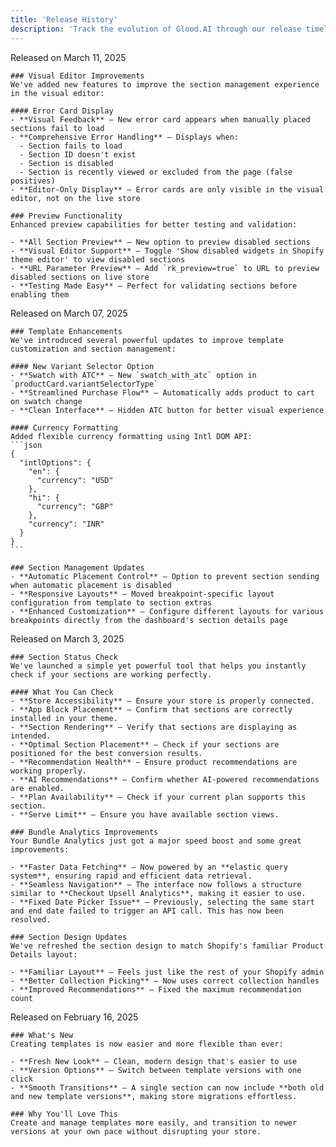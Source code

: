 ```yaml
---
title: 'Release History'
description: 'Track the evolution of Glood.AI through our release timeline'
---
```


<Steps>
  <Step title="Enhanced Visual Editor & Preview Features">
    <div className="text-gray-500">Released on March 11, 2025</div>

    ### Visual Editor Improvements
    We've added new features to improve the section management experience in the visual editor:

    #### Error Card Display
    - **Visual Feedback** – New error card appears when manually placed sections fail to load
    - **Comprehensive Error Handling** – Displays when:
      - Section fails to load
      - Section ID doesn't exist
      - Section is disabled
      - Section is recently viewed or excluded from the page (false positives)
    - **Editor-Only Display** – Error cards are only visible in the visual editor, not on the live store

    ### Preview Functionality
    Enhanced preview capabilities for better testing and validation:

    - **All Section Preview** – New option to preview disabled sections
    - **Visual Editor Support** – Toggle 'Show disabled widgets in Shopify theme editor' to view disabled sections
    - **URL Parameter Preview** – Add `rk_preview=true` to URL to preview disabled sections on live store
    - **Testing Made Easy** – Perfect for validating sections before enabling them

  </Step>

  <Step title="Layout for different breakpoints">
    <div className="text-gray-500">Released on March 07, 2025</div>

    ### Template Enhancements
    We've introduced several powerful updates to improve template customization and section management:

    #### New Variant Selector Option
    - **Swatch with ATC** – New `swatch_with_atc` option in `productCard.variantSelectorType`
    - **Streamlined Purchase Flow** – Automatically adds product to cart on swatch change
    - **Clean Interface** – Hidden ATC button for better visual experience

    #### Currency Formatting
    Added flexible currency formatting using Intl DOM API:
    ```json
    {
      "intlOptions": {
        "en": {
          "currency": "USD"
        },
        "hi": {
          "currency": "GBP"
        },
        "currency": "INR"
      }
    }
    ```

    ### Section Management Updates
    - **Automatic Placement Control** – Option to prevent section sending when automatic placement is disabled
    - **Responsive Layouts** – Moved breakpoint-specific layout configuration from template to section extras
    - **Enhanced Customization** – Configure different layouts for various breakpoints directly from the dashboard's section details page

  </Step>

  <Step title="Section Status Check, Bundle Analytics & Section Design Update">
    <div className="text-gray-500">Released on March 3, 2025</div>

    ### Section Status Check
    We've launched a simple yet powerful tool that helps you instantly check if your sections are working perfectly.

    #### What You Can Check
    - **Store Accessibility** – Ensure your store is properly connected.  
    - **App Block Placement** – Confirm that sections are correctly installed in your theme.  
    - **Section Rendering** – Verify that sections are displaying as intended.  
    - **Optimal Section Placement** – Check if your sections are positioned for the best conversion results.  
    - **Recommendation Health** – Ensure product recommendations are working properly.  
    - **AI Recommendations** – Confirm whether AI-powered recommendations are enabled.  
    - **Plan Availability** – Check if your current plan supports this section.  
    - **Serve Limit** – Ensure you have available section views.

    ### Bundle Analytics Improvements
    Your Bundle Analytics just got a major speed boost and some great improvements:

    - **Faster Data Fetching** – Now powered by an **elastic query system**, ensuring rapid and efficient data retrieval.
    - **Seamless Navigation** – The interface now follows a structure similar to **Checkout Upsell Analytics**, making it easier to use.
    - **Fixed Date Picker Issue** – Previously, selecting the same start and end date failed to trigger an API call. This has now been resolved.

    ### Section Design Updates
    We've refreshed the section design to match Shopify's familiar Product Details layout:

    - **Familiar Layout** – Feels just like the rest of your Shopify admin
    - **Better Collection Picking** – Now uses correct collection handles
    - **Improved Recommendations** – Fixed the maximum recommendation count
  </Step>

  

  <Step title="Template Creation: New & Improved">
    <div className="text-gray-500">Released on February 16, 2025</div>

    ### What's New
    Creating templates is now easier and more flexible than ever:

    - **Fresh New Look** – Clean, modern design that's easier to use
    - **Version Options** – Switch between template versions with one click
    - **Smooth Transitions** – A single section can now include **both old and new template versions**, making store migrations effortless.

    ### Why You'll Love This
    Create and manage templates more easily, and transition to newer versions at your own pace without disrupting your store.
  </Step>
</Steps>
